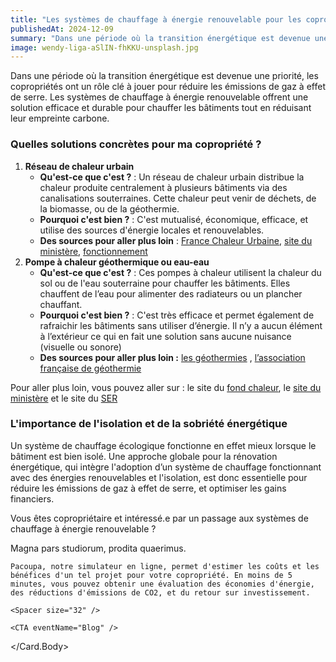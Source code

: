 ```yaml
---
title: "Les systèmes de chauffage à énergie renouvelable pour les copropriétés"
publishedAt: 2024-12-09
summary: "Dans une période où la transition énergétique est devenue une priorité, les copropriétés ont un rôle clé à jouer pour réduire les émissions de gaz à effet de serre. Les systèmes de chauffage à énergie renouvelable offrent une solution efficace et durable pour chauffer les bâtiments tout en réduisant leur empreinte carbone."
image: wendy-liga-aSlIN-fhKKU-unsplash.jpg
---
```


Dans une période où la transition énergétique est devenue une priorité, les copropriétés ont un rôle clé à jouer pour réduire les émissions de gaz à effet de serre. Les systèmes de chauffage à énergie renouvelable offrent une solution efficace et durable pour chauffer les bâtiments tout en réduisant leur empreinte carbone. 

### Quelles solutions concrètes pour ma copropriété&nbsp;?

1. **Réseau de chaleur urbain**
    - **Qu'est-ce que c'est ?** : Un réseau de chaleur urbain distribue la chaleur produite centralement à plusieurs bâtiments via des canalisations souterraines. Cette chaleur peut venir de déchets, de la biomasse, ou de la géothermie.
    - **Pourquoi c'est bien ?** : C'est mutualisé, économique, efficace, et utilise des sources d'énergie locales et renouvelables.
    - **Des sources pour aller plus loin** :  [France Chaleur Urbaine](https://france-chaleur-urbaine.beta.gouv.fr/), [site du ministère](https://www.ecologie.gouv.fr/politiques-publiques/reseaux-chaleur), [fonctionnement](https://www.connaissancedesenergies.org/fiche-pedagogique/reseaux-de-chaleur)
2. **Pompe à chaleur géothermique ou eau-eau**
    - **Qu'est-ce que c'est ?** : Ces pompes à chaleur utilisent la chaleur du sol ou de l'eau souterraine pour chauffer les bâtiments. Elles chauffent de l’eau pour alimenter des radiateurs ou un plancher chauffant.
    - **Pourquoi c'est bien ?** : C'est très efficace et permet également de rafraichir les bâtiments sans utiliser d’énergie. Il n’y a aucun élément à l’extérieur ce qui en fait une solution sans aucune nuisance (visuelle ou sonore)
    - **Des sources pour aller plus loin :** [les géothermies](https://www.geothermies.fr/) , [l’association française de géothermie](https://www.afpg.asso.fr/)

Pour aller plus loin, vous pouvez aller sur : le site du [fond chaleur](https://fondschaleur.ademe.fr/), le [site du ministère](https://www.economie.gouv.fr/particuliers/prime-renovation-energetique#) et le site du [SER](https://www.syndicat-energies-renouvelables.fr/)

### L'importance de l'isolation et de la sobriété énergétique

Un système de chauffage écologique fonctionne en effet mieux lorsque le bâtiment est bien isolé. Une approche globale pour la rénovation énergétique, qui intègre l'adoption d’un système de chauffage fonctionnant avec des énergies renouvelables et l'isolation, est donc essentielle pour réduire les émissions de gaz à effet de serre, et optimiser les gains financiers.

<Spacer size="64" />

<Card>
  <Card.Body>
    Vous êtes copropriétaire et intéressé.e par un passage aux systèmes de chauffage à énergie renouvelable ?

  Magna pars studiorum, prodita quaerimus.

    Pacoupa, notre simulateur en ligne, permet d'estimer les coûts et les bénéfices d'un tel projet pour votre copropriété. En moins de 5 minutes, vous pouvez obtenir une évaluation des économies d'énergie, des réductions d'émissions de CO2, et du retour sur investissement.
    
    <Spacer size="32" />

    <CTA eventName="Blog" />
  </Card.Body>
</Card>
